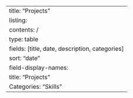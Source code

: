 ---
title: "Projects"
listing: 
  contents: /
  type: table
  fields: [title, date, description, categories]
  sort: "date"
  field-display-names: 
    title: "Projects"
    Categories: "Skills"
---